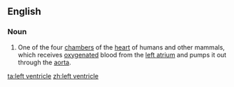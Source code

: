 ==English==
{{wikipedia}}

===Noun===
{{en-noun|head=[[left]] [[ventricle]]}}

# One of the four [[chamber]]s of the [[heart]] of humans and other mammals, which receives [[oxygenated]] blood from the [[left atrium]] and pumps it out through the [[aorta]].

[[ta:left ventricle]]
[[zh:left ventricle]]